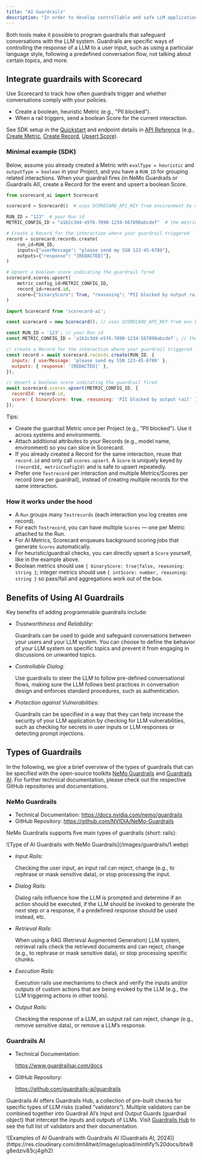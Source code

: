 ```yaml
---
title: "AI Guardrails"
description: "In order to develop controllable and safe LLM applications, you can integrate Scorecard with the open-source toolkits [NeMo Guardrails](https://github.com/NVIDIA/NeMo-Guardrails) and [Guardrails AI](https://github.com/guardrails-ai/guardrails). "
---
```



Both tools make it possible to program guardrails that safeguard conversations with the LLM system. Guardrails are specific ways of controlling the response of a LLM to a user input, such as using a particular language style, following a predefined conversation flow, not talking about certain topics, and more.

## Integrate guardrails with Scorecard

Use Scorecard to track how often guardrails trigger and whether conversations comply with your policies.

- Create a boolean, heuristic Metric (e.g., "PII blocked").
- When a rail triggers, send a boolean Score for the current interaction.

See SDK setup in the [Quickstart](/intro/quickstart) and endpoint details in [API Reference](/api-reference/overview) (e.g., [Create Metric](/api-reference/create-metric), [Create Record](/api-reference/create-record), [Upsert Score](/api-reference/upsert-score)).

### Minimal example (SDK)

Below, assume you already created a Metric with `evalType = heuristic` and `outputType = boolean` in your Project, and you have a `RUN_ID` for grouping related interactions. When your guardrail fires (in NeMo Guardrails or Guardrails AI), create a Record for the event and upsert a boolean Score.

<CodeGroup>

```py Python wrap
from scorecard_ai import Scorecard

scorecard = Scorecard()  # uses SCORECARD_API_KEY from environment by default

RUN_ID = "123"  # your Run id
METRIC_CONFIG_ID = "a1b2c3d4-e5f6-7890-1234-567890abcdef"  # the metric config to score

# Create a Record for the interaction where your guardrail triggered
record = scorecard.records.create(
    run_id=RUN_ID,
    inputs={"userMessage": "please send my SSN 123-45-6789"},
    outputs={"response": "[REDACTED]"},
)

# Upsert a boolean score indicating the guardrail fired
scorecard.scores.upsert(
    metric_config_id=METRIC_CONFIG_ID,
    record_id=record.id,
    score={"binaryScore": True, "reasoning": "PII blocked by output rail"},
)
```


```js JavaScript wrap
import Scorecard from 'scorecard-ai';

const scorecard = new Scorecard(); // uses SCORECARD_API_KEY from env by default

const RUN_ID = '123'; // your Run id
const METRIC_CONFIG_ID = 'a1b2c3d4-e5f6-7890-1234-567890abcdef'; // the metric config to score

// Create a Record for the interaction where your guardrail triggered
const record = await scorecard.records.create(RUN_ID, {
  inputs: { userMessage: 'please send my SSN 123-45-6789' },
  outputs: { response: '[REDACTED]' },
});

// Upsert a boolean score indicating the guardrail fired
await scorecard.scores.upsert(METRIC_CONFIG_ID, {
  recordId: record.id,
  score: { binaryScore: true, reasoning: 'PII blocked by output rail' },
});
```

</CodeGroup>

Tips:

- Create the guardrail Metric once per Project (e.g., "PII blocked"). Use it across systems and environments.
- Attach additional attributes to your Records (e.g., model name, environment) so you can slice in Scorecard.
- If you already created a Record for the same interaction, reuse that `record.id` and only call `scores.upsert`. A `Score` is uniquely keyed by `(recordId, metricConfigId)` and is safe to upsert repeatedly.
- Prefer one `Testrecord` per interaction and multiple Metrics/Scores per record (one per guardrail), instead of creating multiple records for the same interaction.

### How it works under the hood

- A `Run` groups many `Testrecords` (each interaction you log creates one record).
- For each `Testrecord`, you can have multiple `Scores` — one per Metric attached to the Run.
- For AI Metrics, Scorecard enqueues background scoring jobs that generate `Scores` automatically.
- For heuristic/guardrail checks, you can directly upsert a `Score` yourself, like in the example above.
- Boolean metrics should use `{ binaryScore: true|false, reasoning: string }`; integer metrics should use `{ intScore: number, reasoning: string }` so pass/fail and aggregations work out of the box.

## Benefits of Using AI Guardrails

Key benefits of adding programmable guardrails include:

- _Trustworthiness and Reliability:_

  Guardrails can be used to guide and safeguard conversations between your users and your LLM system. You can choose to define the behavior of your LLM system on specific topics and prevent it from engaging in discussions on unwanted topics.
- _Controllable Dialog:_

  Use guardrails to steer the LLM to follow pre-defined conversational flows, making sure the LLM follows best practices in conversation design and enforces standard procedures, such as authentication.
- _Protection against Vulnerabilities:_

  Guardrails can be specified in a way that they can help increase the security of your LLM application by checking for LLM vulnerabilities, such as checking for secrets in user inputs or LLM responses or detecting prompt injections.

## Types of Guardrails

In the following, we give a brief overview of the types of guardrails that can be specified with the open-source toolkits [NeMo Guardrails](https://github.com/NVIDIA/NeMo-Guardrails) and [Guardrails AI](https://github.com/guardrails-ai/guardrails). For further technical documentation, please check out the respective GitHub repositories and documentations.

### NeMo Guardrails

- Technical Documentation: https://docs.nvidia.com/nemo/guardrails
- GitHub Repository: https://github.com/NVIDIA/NeMo-Guardrails

NeMo Guardrails supports five main types of guardrails (short: rails):

<Frame caption="Type of AI Guardrails with NeMo Guardrails">
  ![Type of AI Guardrails with NeMo Guardrails](/images/guardrails/1.webp)
</Frame>

- _Input Rails:_

  Checking the user input, an input rail can reject, change (e.g., to rephrase or mask sensitive data), or stop processing the input.
- _Dialog Rails:_

  Dialog rails influence how the LLM is prompted and determine if an action should be executed, if the LLM should be invoked to generate the next step or a response, if a predefined response should be used instead, etc.
- _Retrieval Rails:_

  When using a RAG (Retrieval Augmented Generation) LLM system, retrieval rails check the retrieved documents and can reject, change (e.g., to rephrase or mask sensitive data), or stop processing specific chunks.
- _Execution Rails:_

  Execution rails use mechanisms to check and verify the inputs and/or outputs of custom actions that are being evoked by the LLM (e.g., the LLM triggering actions in other tools).
- _Output Rails:_

  Checking the response of a LLM, an output rail can reject, change (e.g., remove sensitive data), or remove a LLM’s response.

### Guardrails AI

- Technical Documentation:

  https://www.guardrailsai.com/docs
- GitHub Repository:

  https://github.com/guardrails-ai/guardrails

Guardrails AI offers Guardrails Hub, a collection of pre-built checks for specific types of LLM risks (called “validators”). Multiple validators can be combined together into Guardrail AI’s Input and Output Guards (guardrail object) that intercept the inputs and outputs of LLMs. Visit [Guardrails Hub](https://hub.guardrailsai.com/) to see the full list of validators and their documentation.

<Frame caption="Examples of AI Guardrails with Guardrails AI (Guardrails AI, 2024)">
  ![Examples of AI Guardrails with Guardrails AI (Guardrails AI, 2024)](https://res.cloudinary.com/dmt4itwit/image/upload/mintlify%20docs/btw8g8edziv83cj4gih2)
</Frame>
